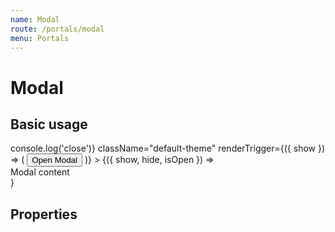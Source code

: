 ```yaml
---
name: Modal
route: /portals/modal
menu: Portals
---
```



# Modal

## Basic usage

<Playground>
  <Modal
    onClose={() => console.log('close')}
    className="default-theme"
    renderTrigger={({ show }) => (
      <button onClick={show} className="btn btn-primary">
        Open Modal
      </button>
    )}
  >
    {({ show, hide, isOpen }) => <div>Modal content</div>}
  </Modal>
</Playground>

## Properties

<PropsTable of={Modal} />

